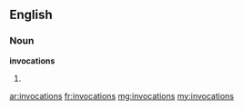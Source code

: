 ==English==

===Noun===
'''invocations'''

# {{plural of|[[invocation]]}}

[[ar:invocations]]
[[fr:invocations]]
[[mg:invocations]]
[[my:invocations]]